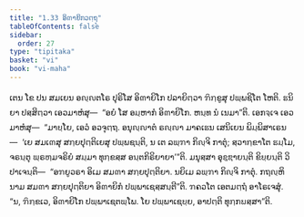 ```yaml
---
title: "1.33 ອິຓາຍິກວຕ຺ຖຸ"
tableOfContents: false
sidebar:
  order: 27
type: "tipitaka"
basket: "vi"
book: "vi-maha"
---
```



<DynamicBreadcrumb />

<Division number="96" book="vi-maha">

<Paragraph number="434" book="vi-maha">
ເຕນ ໂຂ ປນ ສມເຍນ ອຎ຺ຎຕໂຣ ປຸຣິໂສ ອິຓາຍິໂກ ປລາຍິຕ຺ວາ ຠິກ຺ຂູສຸ ປພ຺ພຊິໂຕ ໂຫຕິ. ຘນິຍາ ປສ຺ສິຕ຺ວາ ເອວມາຫໍສຸ—  “ອຍໍ ໂສ ອມ຺ຫາກໍ ອິຓາຍິໂກ. ຫນ຺ທ ນໍ ເນມາ”ຕິ. ເອກຈ຺ເຈ ເອວມາຫໍສຸ—  “ມາຍ຺ໂຍ, ເອວໍ ອວຈຸຕ຺ຖ. ອນຸຎ຺ຎາຕໍ ຣຎ຺ຎາ ມາຄເຘນ ເສນິເຍນ ພິມ຺ພິສາເຣນ—  ‘ເຍ ສມເຓສຸ ສກ຺ຍປຸຕ຺ຕິເຍສຸ ປພ຺ພຊນ຺ຕິ, ນ ເຕ ລພ຺ຠາ ກິຎ຺ຈິ ກາຕຸໍ; ສ຺ວາກ຺ຂາໂຕ ຘມ຺ໂມ, ຈຣນ຺ຕຸ ພ຺ຣຫ຺ມຈຣິຍໍ ສມ຺ມາ ທຸກ຺ຂສ຺ສ ອນ຺ຕກິຣິຍາຍາ’”ຕິ. ມນຸສ຺ສາ ອຸຊ຺ຌາຍນ຺ຕິ ຂິຍ຺ຍນ຺ຕິ ວິປາເຈນ຺ຕິ—  “ອຠຍູວຣາ ອິເມ ສມຓາ ສກ຺ຍປຸຕ຺ຕິຍາ. ນຍິເມ ລພ຺ຠາ ກິຎ຺ຈິ ກາຕຸໍ. ກຖຎ຺ຫິ ນາມ ສມຓາ ສກ຺ຍປຸຕ຺ຕິຍາ ອິຓາຍິກໍ ປພ຺ພາເຊສ຺ສນ຺ຕີ”ຕິ. ຠຄວໂຕ ເອຕມຕ຺ຖໍ ອາໂຣເຈສຸໍ. “ນ, ຠິກ຺ຂເວ, ອິຓາຍິໂກ ປພ຺ພາເຊຕພ຺ໂພ. ໂຍ ປພ຺ພາເຊຍ຺ຍ, ອາປຕ຺ຕິ ທຸກ຺ກຏສ຺ສາ”ຕິ.
</Paragraph>
</Division>